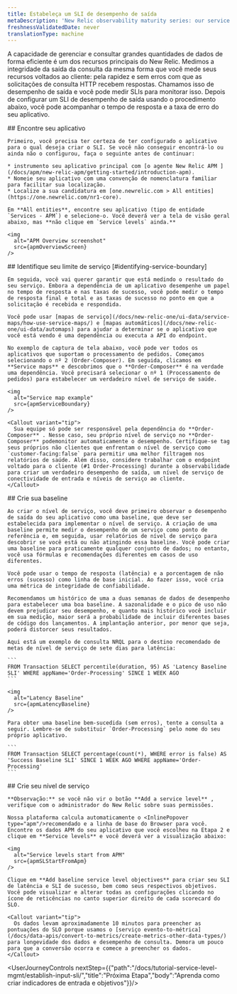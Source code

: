 ```yaml
---
title: Estabeleça um SLI de desempenho de saída
metaDescription: 'New Relic observability maturity series: our service level management guide shows you how to easily measure and communicate the overall health, performance, and quality of your digital products and services to all stakeholders.'
freshnessValidatedDate: never
translationType: machine
---
```






A capacidade de gerenciar e consultar grandes quantidades de dados de forma eficiente é um dos recursos principais do New Relic. Medimos a integridade da saída da consulta da mesma forma que você mede seus recursos voltados ao cliente: pela rapidez e sem erros com que as solicitações de consulta HTTP recebem respostas. Chamamos isso de desempenho de saída e você pode medir SLIs para monitorar isso. Depois de configurar um SLI de desempenho de saída usando o procedimento abaixo, você pode acompanhar o tempo de resposta e a taxa de erro do seu aplicativo.

<Steps>
  <Step>
    ## Encontre seu aplicativo

    Primeiro, você precisa ter certeza de ter configurado o aplicativo para o qual deseja criar o SLI. Se você não conseguir encontrá-lo ou ainda não o configurou, faça o seguinte antes de continuar:

    * instrumento seu aplicativo principal com [o agente New Relic APM ](/docs/apm/new-relic-apm/getting-started/introduction-apm).
    * Nomeie seu aplicativo com uma convenção de nomenclatura familiar para facilitar sua localização.
    * Localize a sua candidatura em [one.newrelic.com > All entities](https://one.newrelic.com/nr1-core).

    Em **All entities**, encontre seu aplicativo (tipo de entidade `Services - APM`) e selecione-o. Você deverá ver a tela de visão geral abaixo, mas **não clique em `Service levels` ainda.**

    <img
      alt="APM Overview screenshot"
      src={apmOverviewScreen}
    />
  </Step>

  <Step>
    ## Identifique seu limite de serviço [#identifying-service-boundary]

    Em seguida, você vai querer garantir que está medindo o resultado do seu serviço. Embora a dependência de um aplicativo desempenhe um papel no tempo de resposta e nas taxas de sucesso, você pode medir o tempo de resposta final e total e as taxas de sucesso no ponto em que a solicitação é recebida e respondida.

    Você pode usar [mapas de serviço](/docs/new-relic-one/ui-data/service-maps/how-use-service-maps/) e [mapas automáticos](/docs/new-relic-one/ui-data/automaps) para ajudar a determinar se o aplicativo que você está vendo é uma dependência ou executa a API do endpoint.

    No exemplo de captura de tela abaixo, você pode ver todos os aplicativos que suportam o processamento de pedidos. Começamos selecionando o nº 2 (Order-Composer). Em seguida, clicamos em **Service maps** e descobrimos que o **Order-Composer** é na verdade uma dependência. Você precisará selecionar o nº 1 (Processamento de pedidos) para estabelecer um verdadeiro nível de serviço de saúde.

    <img
      alt="Service map example"
      src={apmServiceBoundary}
    />

    <Callout variant="tip">
      Sua equipe só pode ser responsável pela dependência do **Order-Composer** . Nesse caso, seu próprio nível de serviço no **Order-Composer** podemonitor automaticamente o desempenho. Certifique-se tag seus próprios não clientes que enfrentam o nível de serviço como `customer-facing:false` para permitir uma melhor filtragem nos relatórios de saúde. Além disso, considere trabalhar com o endpoint voltado para o cliente (#1 Order-Processing) durante a observabilidade para criar um verdadeiro desempenho de saída, um nível de serviço de conectividade de entrada e níveis de serviço ao cliente.
    </Callout>
  </Step>

  <Step>
    ## Crie sua baseline

    Ao criar o nível de serviço, você deve primeiro observar o desempenho de saída do seu aplicativo como uma baseline, que deve ser estabelecida para implementar o nível de serviço. A criação de uma baseline permite medir o desempenho de um serviço como ponto de referência e, em seguida, usar relatórios de nível de serviço para descobrir se você está ou não atingindo essa baseline. Você pode criar uma baseline para praticamente qualquer conjunto de dados; no entanto, você usa fórmulas e recomendações diferentes em casos de uso diferentes.

    Você pode usar o tempo de resposta (latência) e a porcentagem de não erros (sucesso) como linha de base inicial. Ao fazer isso, você cria uma métrica de integridade de confiabilidade.

    Recomendamos um histórico de uma a duas semanas de dados de desempenho para estabelecer uma boa baseline. A sazonalidade e o pico de uso não devem prejudicar seu desempenho, e quanto mais histórico você incluir em sua medição, maior será a probabilidade de incluir diferentes bases de código dos lançamentos. A implantação anterior, por menor que seja, poderá distorcer seus resultados.

    Aqui está um exemplo de consulta NRQL para o destino recomendado de metas de nível de serviço de sete dias para latência:

    ```
    FROM Transaction SELECT percentile(duration, 95) AS 'Latency Baseline SLI' WHERE appName='Order-Processing' SINCE 1 WEEK AGO
    ```

    <img
      alt="Latency Baseline"
      src={apmLatencyBaseline}
    />

    Para obter uma baseline bem-sucedida (sem erros), tente a consulta a seguir. Lembre-se de substituir `Order-Processing` pelo nome do seu próprio aplicativo.

    ```
    FROM Transaction SELECT percentage(count(*), WHERE error is false) AS 'Success Baseline SLI' SINCE 1 WEEK AGO WHERE appName='Order-Processing'
    ```
  </Step>

  <Step>
    ## Crie seu nível de serviço

    **Observação:** se você não vir o botão **Add a service level** , verifique com o administrador do New Relic sobre suas permissões.

    Nossa plataforma calcula automaticamente o <InlinePopover type="apm"/>recomendado e a linha de base do Browser para você. Encontre os dados APM do seu aplicativo que você escolheu na Etapa 2 e clique em **Service levels** e você deverá ver a visualização abaixo:

    <img
      alt="Service levels start from APM"
      src={apmSLStartFromApm}
    />

    Clique em **Add baseline service level objectives** para criar seu SLI de latência e SLI de sucesso, bem como seus respectivos objetivos. Você pode visualizar e alterar todas as configurações clicando no ícone de reticências no canto superior direito de cada scorecard do SLO.

    <Callout variant="tip">
      Os dados levam aproximadamente 10 minutos para preencher as pontuações do SLO porque usamos o [serviço evento-to-métrica](/docs/data-apis/convert-to-metrics/create-metrics-other-data-types/) para longevidade dos dados e desempenho de consulta. Demora um pouco para que a conversão ocorra e comece a preencher os dados.
    </Callout>
  </Step>
</Steps>

<UserJourneyControls nextStep={{"path":"/docs/tutorial-service-level-mgmt/establish-input-sli/","title":"Próxima Etapa","body":"Aprenda como criar indicadores de entrada e objetivos"}}/>